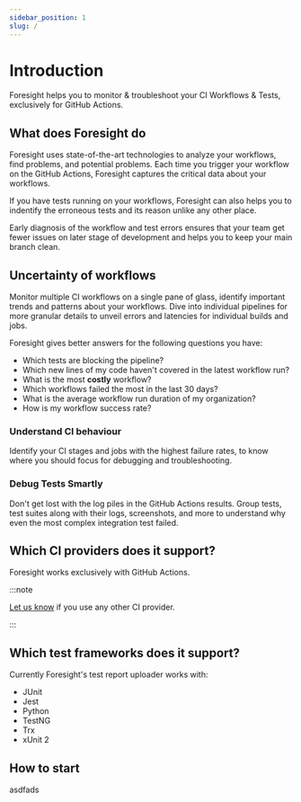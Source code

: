 ```yaml
---
sidebar_position: 1
slug: /
---
```


# Introduction
Foresight helps you to monitor & troubleshoot your CI Workflows & Tests, exclusively for GitHub Actions.

## What does Foresight do
Foresight uses state-of-the-art technologies to analyze your workflows, find problems, and potential problems. Each time
you trigger your workflow on the GitHub Actions, Foresight captures the critical data about your workflows.  

If you have tests running on your workflows, Foresight can also helps you to indentify the erroneous tests and its reason
unlike any other place. 

Early diagnosis of the workflow and test errors ensures that your team get fewer issues on later stage of development and helps you to keep
your main branch clean.  

## Uncertainty of workflows
Monitor multiple CI workflows on a single pane of glass, identify important trends and patterns about your workflows.
Dive into individual pipelines for more granular details to unveil errors and latencies for individual builds and jobs. 

Foresight gives better answers for the following questions you have: 
- Which tests are blocking the pipeline?
- Which new lines of my code haven't covered in the latest workflow run?
- What is the most **costly** workflow?
- Which workflows failed the most in the last 30 days?
- What is the average workflow run duration of my organization?
- How is my workflow success rate?

### Understand CI behaviour
Identify your CI stages and jobs with the highest failure rates, to know where you should focus for debugging and troubleshooting.

### Debug Tests Smartly
Don't get lost with the log piles in the GitHub Actions results. Group tests, test suites along with their logs, 
screenshots, and more to understand why even the most complex integration test failed. 

## Which CI providers does it support?
Foresight works exclusively with GitHub Actions. 

:::note

[Let us know](#) if you use any other CI provider.

:::

## Which test frameworks does it support?
Currently Foresight's test report uploader works with:
- JUnit
- Jest
- Python
- TestNG
- Trx
- xUnit 2

## How to start

<Card target="/extensions/vs-code">asdfads</Card>

